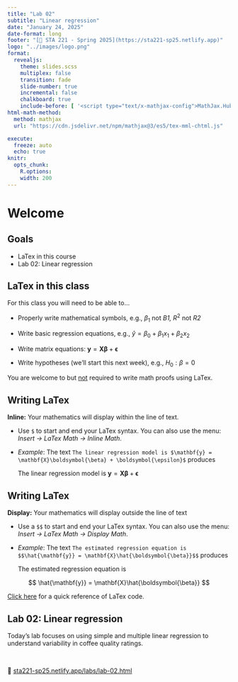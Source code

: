 ```yaml
---
title: "Lab 02"
subtitle: "Linear regression"
date: "January 24, 2025"
date-format: long
footer: "[🔗 STA 221 - Spring 2025](https://sta221-sp25.netlify.app)"
logo: "../images/logo.png"
format: 
  revealjs: 
    theme: slides.scss
    multiplex: false
    transition: fade
    slide-number: true
    incremental: false 
    chalkboard: true
    include-before: [ '<script type="text/x-mathjax-config">MathJax.Hub.Config({tex2jax: {enableAssistiveMml: false}});</script>']
html-math-method:
  method: mathjax
  url: "https://cdn.jsdelivr.net/npm/mathjax@3/es5/tex-mml-chtml.js"

execute:
  freeze: auto
  echo: true
knitr:
  opts_chunk: 
    R.options:      
    width: 200
---
```


# Welcome

## Goals

-   LaTex in this course
-   Lab 02: Linear regression

## LaTex in this class

For this class you will need to be able to...

-   Properly write mathematical symbols, e.g., $\beta_1$ not *B1,* $R^2$ not *R2*

-   Write basic regression equations, e.g., $\hat{y} = \beta_0 + \beta_1x_1 + \beta_2x_2$

-   Write matrix equations: $\mathbf{y} = \mathbf{X}\boldsymbol{\beta} + \boldsymbol{\epsilon}$

-   Write hypotheses (we'll start this next week), e.g., $H_0: \beta = 0$

You are welcome to but <u>not</u> required to write math proofs using LaTex.

## Writing LaTex {.midi}

**Inline:** Your mathematics will display within the line of text.

-   Use `$` to start and end your LaTex syntax. You can also use the menu: *Insert -\> LaTex Math -\> Inline Math*.

-   *Example*: The text `The linear regression model is $\mathbf{y} = \mathbf{X}\boldsymbol{\beta} + \boldsymbol{\epsilon}$` produces

    The linear regression model is $\mathbf{y} = \mathbf{X}\boldsymbol{\beta} + \boldsymbol{\epsilon}$

## Writing LaTex {.midi}

**Display:** Your mathematics will display outside the line of text

-   Use a `$$` to start and end your LaTex syntax. You can also use the menu: *Insert -\> LaTex Math -\> Display Math*.

-   *Example*: The text `The estimated regression equation is $$\hat{\mathbf{y}} = \mathbf{X}\hat{\boldsymbol{\beta}}$$` produces

    The estimated regression equation is

$$
\hat{\mathbf{y}} = \mathbf{X}\hat{\boldsymbol{\beta}}
$$

::: callout-tip
[Click here](https://oeis.org/wiki/List_of_LaTeX_mathematical_symbols) for a quick reference of LaTex code.
:::

## Lab 02: Linear regression

Today’s lab focuses on using simple and multiple linear regression to understand variability in coffee quality ratings.

<br>

🔗 [sta221-sp25.netlify.app/labs/lab-02.html](../labs/lab-02.html)
